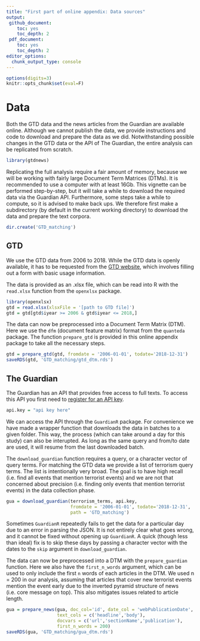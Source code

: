 ```yaml
---
title: "First part of online appendix: Data sources"
output: 
 github_document:
    toc: yes
    toc_depth: 2
 pdf_document:
    toc: yes
    toc_depth: 2
editor_options:
  chunk_output_type: console
---
```

  
```r
options(digits=3)
knitr::opts_chunk$set(eval=F)
```

# Data

Both the GTD data and the news articles from the Guardian are available online.
Although we cannot publish the data, we provide instructions and code to download and prepare the data as we did.
Notwithstanding possible changes in the GTD data or the API of The Guardian, the entire analysis can be replicated from scratch.

```r
library(gtdnews)
```

Replicating the full analysis require a fair amount of memory, because we will be working with fairly large Document Term Matrices (DTMs). It is recommended to use a computer with at least 16Gb. This vignette can be performed step-by-step, but it will take a while to download the required data via the Guardian API. Furthermore, some steps take a while to compute, so it is advised to make back ups. We therefore first make a subdirectory (by default in the current working directory) to download the data and prepare the text corpora. 

```r
dir.create('GTD_matching')
```


## GTD

We use the GTD data from 2006 to 2018. While the GTD data is openly available, it has to be requested from the [GTD website](https://www.start.umd.edu/gtd/contact/), which involves filling out a form with basic usage information. 

The data is provided as an .xlsx file, which can be read into R with the `read.xlsx` function from the `openxlsx` package.

```r
library(openxlsx)
gtd = read.xlsx(xlsxFile = '[path to GTD file]')
gtd = gtd[gtd$iyear >= 2006 & gtd$iyear <= 2018,]
```

The data can now be preprocessed into a Document Term Matrix (DTM). Here we use the `dfm` (document feature matrix) format from the `quanteda` package. The function `prepare_gtd` is provided in this online appendix package to take all the necessary steps. 

```r
gtd = prepare_gtd(gtd, fromdate = '2006-01-01', todate='2018-12-31')
saveRDS(gtd, 'GTD_matching/gtd_dtm.rds')
```


## The Guardian

The Guardian has an API that provides free access to full texts. To access this API you first need to [register for an API key](https://bonobo.capi.gutools.co.uk/register/developer).

```r
api.key = "api key here"
```

We can access the API through the `GuardianR` package. For convenience we have made a wrapper function that downloads the data in batches to a given folder. This way, the process (which can take around a day for this study) can also be interupted. As long as the same query and from/to date are used, it will resume from the last downloaded batch. 

The `download_guardian` function requires a query, or a character vector of query terms. For matching the GTD data we provide a list of terrorism query terms. The list is intentionally very broad. The goal is to have high recall (i.e. find all events that mention terrorist events) and we are not that concerned about precision (i.e. finding only events that mention terrorist events) in the data collection phase.

```r
gua = download_guardian(terrorism_terms, api.key, 
                        fromdate = '2006-01-01', todate='2018-12-31', 
                        path = 'GTD_matching')
```

Sometimes `GuardianR` repeatedly fails to get the data for a particular day due to an error in parsing the JSON. It is not entirely clear what goes wrong, and it cannot be fixed without opening up `GuardianR`. A quick (though less than ideal) fix is to skip these days by passing a character vector with the dates to the `skip` argument in `download_guardian`. 

The data can now be preprocessed into a DTM with the `prepare_guardian` function. Here we also have the `first_n_words` argument, which can be used to only include the first `n` words of each articles in the DTM. We used n = 200 in our analysis, assuming that articles that cover new terrorist events mention the event early due to the inverted pyramid structure of news (i.e. core message on top). This also mitigates issues related to article length.

```r
gua = prepare_news(gua, doc_col='id', date_col = 'webPublicationDate', 
                   text_cols = c('headline','body'), 
                   docvars = c('url','sectionName','publication'), 
                   first_n_words = 200)
saveRDS(gua, 'GTD_matching/gua_dtm.rds')
```

